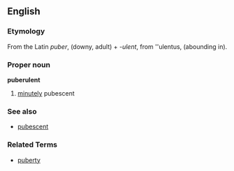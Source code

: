 ==English==
===Etymology===
From the Latin ''puber'', (downy, adult) + ''-ulent'', from ''ulentus, (abounding in).

===Proper noun===
'''puberulent'''
# [[minutely]] pubescent

===See also===
*[[pubescent]]

===Related Terms===
*[[puberty]]